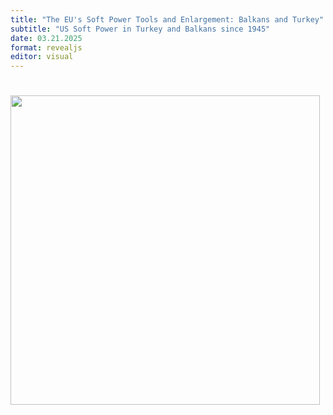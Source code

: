 ```yaml
---
title: "The EU's Soft Power Tools and Enlargement: Balkans and Turkey"
subtitle: "US Soft Power in Turkey and Balkans since 1945"
date: 03.21.2025
format: revealjs
editor: visual
---
```


# ![](images/week%203-01.png){width="495"}
